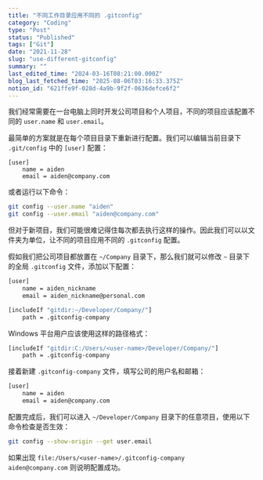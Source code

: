 ```yaml
---
title: "不同工作目录应用不同的 .gitconfig"
category: "Coding"
type: "Post"
status: "Published"
tags: ["Git"]
date: "2021-11-28"
slug: "use-different-gitconfig"
summary: ""
last_edited_time: "2024-03-16T08:21:00.000Z"
blog_last_fetched_time: "2025-08-06T03:16:33.375Z"
notion_id: "621ffe9f-028d-4a9b-9f2f-0636defce6f2"
---
```



我们经常需要在一台电脑上同时开发公司项目和个人项目，不同的项目应该配置不同的 `user.name` 和 `user.email`。


最简单的方案就是在每个项目目录下重新进行配置。我们可以编辑当前目录下 `.git/config` 中的 `[user]` 配置：


```text
[user]
    name = aiden
    email = aiden@company.com
```


或者运行以下命令：


```bash
git config --user.name "aiden"
git config --user.email "aiden@company.com"
```


但对于新项目，我们可能很难记得住每次都去执行这样的操作。因此我们可以以文件夹为单位，让不同的项目应用不同的 `.gitconfig` 配置。


假如我们把公司项目都放置在 `~/Company` 目录下，那么我们就可以修改 `~` 目录下的全局 `.gitconfig` 文件，添加以下配置：


```bash
[user]
    name = aiden_nickname
    email = aiden_nickname@personal.com

[includeIf "gitdir:~/Developer/Company/"]
    path = .gitconfig-company
```


Windows 平台用户应该使用这样的路径格式：


```bash
[includeIf "gitdir:C:/Users/<user-name>/Developer/Company/"]
    path = .gitconfig-company
```


接着新建 `.gitconfig-company` 文件，填写公司的用户名和邮箱：


```bash
[user]
    name = aiden
    email = aiden@company.com
```


配置完成后，我们可以进入 `~/Developer/Company` 目录下的任意项目，使用以下命令检查是否生效：


```bash
git config --show-origin --get user.email
```


如果出现 `file:/Users/<user-name>/.gitconfig-company    aiden@company.com` 则说明配置成功。


